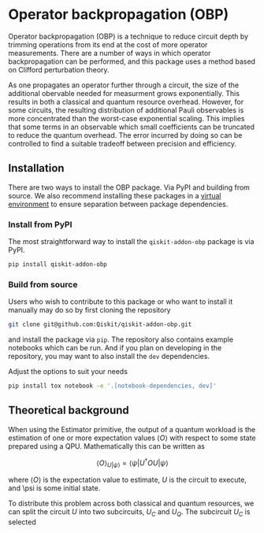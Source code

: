 # Operator backpropagation (OBP)

Operator backpropagation (OBP) is a technique to reduce circuit depth by trimming operations from its end at the cost of more operator measurements. There are a number of ways in which operator backpropagation can be performed, and this package uses a method based on Clifford perturbation theory.

As one propagates an operator further through a circuit, the size of the additional obervable needed for measurment grows exponentially. This results in both a classical and quantum resource overhead. However, for some circuits, the resulting distribution of additional Pauli observables is more concentrated than the worst-case exponential scaling. This implies that some terms in an observable which small coefficients can be truncated to reduce the quantum overhead. The error incurred by doing so can be controlled to find a suitable tradeoff between precision and efficiency.

## Installation

There are two ways to install the OBP package. Via PyPI and building from source. We also recommend installing these packages in a [virtual environment](https://docs.python.org/3.10/tutorial/venv.html) to ensure separation between package dependencies.

### Install from PyPI

The most straightforward way to install the `qiskit-addon-obp` package is via PyPI.

```bash
pip install qiskit-addon-obp
```

### Build from source

Users who wish to contribute to this package or who want to install it manually may do so by first cloning the repository

```bash
git clone git@github.com:Qiskit/qiskit-addon-obp.git
```

and install the package via `pip`. The repository also contains example notebooks which can be run. And if you plan on developing in the repository, you may want to also install the `dev` dependencies.

Adjust the options to suit your needs

```bash
pip install tox notebook -e '.[notebook-dependencies, dev]'
```

## Theoretical background

When using the Estimator primitive, the output of a quantum workload is the estimation of one or more expectation values $\langle O \rangle$ with respect to some state prepared using a QPU. Mathematically this can be written as

$$ \langle O \rangle_{U|\psi\rangle} = \langle\psi | U^\dagger O U |\psi \rangle $$

where $\langle O \rangle$ is the expectation value to estimate, $U$ is the circuit to execute, and \psi is some initial state.

To distribute this problem across both classical and quantum resources, we can split the circuit $U$ into two subcircuits, $U_C$ and $U_Q$. The subcircuit $U_C$ is selected